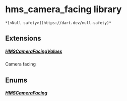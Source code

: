 # hms_camera_facing library

    *[<Null safety>](https://dart.dev/null-safety)*

## Extensions

##### [HMSCameraFacingValues](../enum_hms_camera_facing/HMSCameraFacingValues)

Camera facing

## Enums

##### [HMSCameraFacing](../enum_hms_camera_facing/HMSCameraFacing-class)
